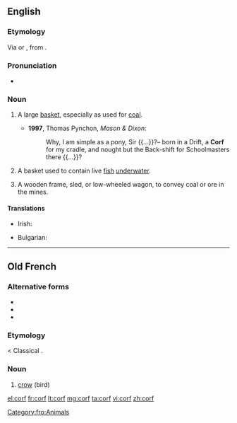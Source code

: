 ==English==

===Etymology===
Via {{etyl|gml|en}} {{term|korf|lang=gml}} or {{etyl|dum|en}} {{term|korf|lang=dum}}, from {{etyl|la|en}} {{term|corbis||basket|lang=la}}.

===Pronunciation===
* {{IPA|/kɔːf/}}

===Noun===
{{en-noun|corves|pl2={{qualifier|obsolete}} '''[[corfes]]'''}}

# {{context|mining|lang=en}} A large [[basket]], especially as used for [[coal]].
#* '''1997''', Thomas Pynchon, ''Mason & Dixon'':
#*: Why, I am simple as a pony, Sir {{...}}?– born in a Drift, a '''Corf''' for my cradle, and nought but the Back-shift for Schoolmasters there {{...}}?
# A basket used to contain live [[fish]] [[underwater]].
# {{context|mining|lang=en}} A wooden frame, sled, or low-wheeled wagon, to convey coal or ore in the mines.

====Translations====
{{trans-top|a large basket, especially as used for coal}}
* Irish: {{t-|ga|féan guail|m}}
{{trans-mid}}
{{trans-bottom}}

{{trans-top|a basket used to contain live fish underwater}}
* Bulgarian: {{t+|bg|кошница|f|tr=kóshnitsa|sc=Cyrl}}
{{trans-mid}}
{{trans-bottom}}

----

==Old French==

===Alternative forms===
* {{l|fro|corb}}
* {{l|fro|corp}}
* {{l|fro|crop}}

===Etymology===
{{etyl|VL.|fro}} {{term/t|la|*corbus}} < Classical {{etyl|la|fro}} {{term|corvus|lang=la}}.

===Noun===
{{fro-noun|m}}

# [[crow]] (bird)

[[Category:fro:Animals]]

[[el:corf]]
[[fr:corf]]
[[lt:corf]]
[[mg:corf]]
[[ta:corf]]
[[vi:corf]]
[[zh:corf]]